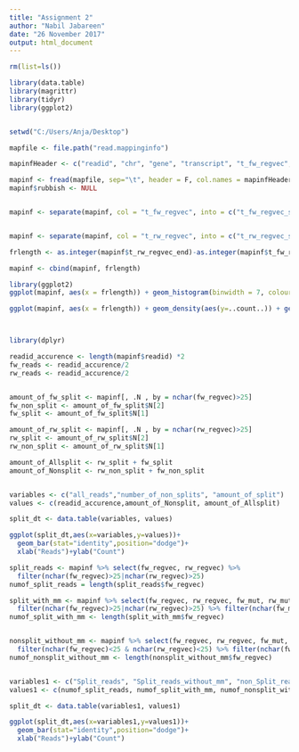 ---
title: "Assignment 2"
author: "Nabil Jabareen"
date: "26 November 2017"
output: html_document
---

```{r, include = F}
rm(list=ls())

library(data.table)
library(magrittr)
library(tidyr)
library(ggplot2)


setwd("C:/Users/Anja/Desktop")

mapfile <- file.path("read.mappinginfo")

mapinfHeader <- c("readid", "chr", "gene", "transcript", "t_fw_regvec", "t_rw_regvec", "fw_regvec", "rw_regvec","fw_mut","rw_mut","rubbish")

mapinf <- fread(mapfile, sep="\t", header = F, col.names = mapinfHeader) 
mapinf$rubbish <- NULL


mapinf <- separate(mapinf, col = "t_fw_regvec", into = c("t_fw_regvec_start", "t_fw_regvec_end"), sep='-')


mapinf <- separate(mapinf, col = "t_rw_regvec", into = c("t_rw_regvec_start", "t_rw_regvec_end"), sep='-')

frlength <- as.integer(mapinf$t_rw_regvec_end)-as.integer(mapinf$t_fw_regvec_start)

mapinf <- cbind(mapinf, frlength)

```


```{r, echo=F}
library(ggplot2)
ggplot(mapinf, aes(x = frlength)) + geom_histogram(binwidth = 7, colour="black", fill="grey") + geom_density(aes(y=7*..count..), colour="red", adjust=3)

ggplot(mapinf, aes(x = frlength)) + geom_density(aes(y=..count..)) + geom_density(aes(y=1.1*..count..), colour="red", adjust=3)




```


```{r, echo = F}
library(dplyr)

readid_accurence <- length(mapinf$readid) *2
fw_reads <- readid_accurence/2
rw_reads <- readid_accurence/2


amount_of_fw_split <- mapinf[, .N , by = nchar(fw_regvec)>25]
fw_non_split <- amount_of_fw_split$N[2]
fw_split <- amount_of_fw_split$N[1]

amount_of_rw_split <- mapinf[, .N , by = nchar(rw_regvec)>25]
rw_split <- amount_of_rw_split$N[2]
rw_non_split <- amount_of_rw_split$N[1]

amount_of_Allsplit <- rw_split + fw_split
amount_of_Nonsplit <- rw_non_split + fw_non_split


variables <- c("all_reads","number_of_non_splits", "amount_of_split")
values <- c(readid_accurence,amount_of_Nonsplit, amount_of_Allsplit)

split_dt <- data.table(variables, values)

ggplot(split_dt,aes(x=variables,y=values))+
  geom_bar(stat="identity",position="dodge")+
  xlab("Reads")+ylab("Count")


```


```{r, echo = F}

split_reads <- mapinf %>% select(fw_regvec, rw_regvec) %>% 
  filter(nchar(fw_regvec)>25|nchar(rw_regvec)>25)
numof_split_reads = length(split_reads$fw_regvec)

split_with_mm <- mapinf %>% select(fw_regvec, rw_regvec, fw_mut, rw_mut) %>% 
  filter(nchar(fw_regvec)>25|nchar(rw_regvec)>25) %>% filter(nchar(fw_mut)<1 & nchar(rw_mut)<1)
numof_split_with_mm <- length(split_with_mm$fw_regvec)


nonsplit_without_mm <- mapinf %>% select(fw_regvec, rw_regvec, fw_mut, rw_mut) %>% 
  filter(nchar(fw_regvec)<25 & nchar(rw_regvec)<25) %>% filter(nchar(fw_mut)<1 & nchar(rw_mut)<1)
numof_nonsplit_without_mm <- length(nonsplit_without_mm$fw_regvec)


variables1 <- c("Split_reads", "Split_reads_without_mm", "non_Split_reads_without_mm")
values1 <- c(numof_split_reads, numof_split_with_mm, numof_nonsplit_without_mm)

split_dt <- data.table(variables1, values1)

ggplot(split_dt,aes(x=variables1,y=values1))+
  geom_bar(stat="identity",position="dodge")+
  xlab("Reads")+ylab("Count")



```